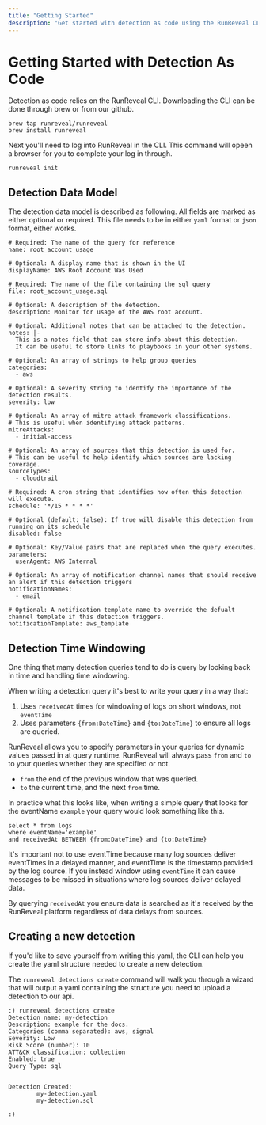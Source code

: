 ```yaml
---
title: "Getting Started"
description: "Get started with detection as code using the RunReveal CLI. Install the CLI, authenticate, and understand the detection data model for version control."
---
```


# Getting Started with Detection As Code

Detection as code relies on the RunReveal CLI. Downloading the CLI can be done
through brew or from our github.

```
brew tap runreveal/runreveal
brew install runreveal
```

Next you'll need to log into RunReveal in the CLI. This command will opeen
a browser for you to complete your log in through.
```
runreveal init
```

## Detection Data Model
The detection data model is described as following. All fields are marked as
either optional or required. This file needs to be in either `yaml` format or
`json` format, either works.

```
# Required: The name of the query for reference
name: root_account_usage
 
# Optional: A display name that is shown in the UI
displayName: AWS Root Account Was Used
 
# Required: The name of the file containing the sql query
file: root_account_usage.sql
 
# Optional: A description of the detection.
description: Monitor for usage of the AWS root account.
 
# Optional: Additional notes that can be attached to the detection.
notes: |-
  This is a notes field that can store info about this detection.
  It can be useful to store links to playbooks in your other systems.
  
# Optional: An array of strings to help group queries
categories:
  - aws
  
# Optional: A severity string to identify the importance of the detection results.
severity: low
 
# Optional: An array of mitre attack framework classifications. 
# This is useful when identifying attack patterns.
mitreAttacks:
  - initial-access
  
# Optional: An array of sources that this detection is used for.
# This can be useful to help identify which sources are lacking coverage.
sourceTypes:
  - cloudtrail
  
# Required: A cron string that identifies how often this detection will execute.
schedule: '*/15 * * * *'
 
# Optional (default: false): If true will disable this detection from running on its schedule
disabled: false
 
# Optional: Key/Value pairs that are replaced when the query executes. 
parameters:
  userAgent: AWS Internal
 
# Optional: An array of notification channel names that should receive an alert if this detection triggers
notificationNames:
  - email
  
# Optional: A notification template name to override the defualt channel template if this detection triggers.
notificationTemplate: aws_template
```

## Detection Time Windowing
One thing that many detection queries tend to do is query by looking back in
time and handling time windowing.

When writing a detection query it's best to write your query in a way that:
1. Uses `receivedAt` times for windowing of logs on short windows, not `eventTime`
2. Uses parameters `{from:DateTime}` and `{to:DateTime}` to ensure all logs are queried.

RunReveal allows you to specify parameters in your queries for dynamic values passed
in at query runtime. RunReveal will always pass `from` and `to` to your queries whether
they are specified or not.
 - `from` the end of the previous window that was queried.
 - `to` the current time, and the next `from` time.

In practice what this looks like, when writing a simple query that looks for the eventName
`example` your query would look something like this.

```
select * from logs
where eventName='example'
and receivedAt BETWEEN {from:DateTime} and {to:DateTime}
```

It's important not to use eventTime because many log sources deliver eventTimes in a delayed
manner, and eventTime is the timestamp provided by the log source. If you instead window
using `eventTime` it can cause messages to be missed in situations where log sources deliver
delayed data.

By querying `receivedAt` you ensure data is searched as it's received by the RunReveal platform
regardless of data delays from sources.

## Creating a new detection
If you'd like to save yourself from writing this yaml, the CLI can help you create the yaml
structure needed to create a new detection.

The `runreveal detections create` command will walk you through a wizard that will output
a yaml containing the structure you need to upload a detection to our api.
```
:) runreveal detections create
Detection name: my-detection
Description: example for the docs.
Categories (comma separated): aws, signal
Severity: Low
Risk Score (number): 10
ATT&CK classification: collection
Enabled: true
Query Type: sql


Detection Created:
        my-detection.yaml
        my-detection.sql

:) 
```
